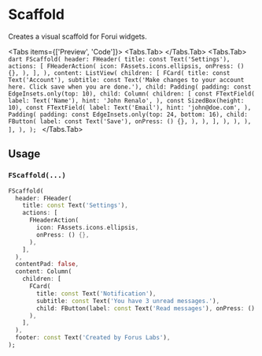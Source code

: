 
# Scaffold
Creates a visual scaffold for Forui widgets.

<Tabs items={['Preview', 'Code']}>
  <Tabs.Tab>
    <Widget name='scaffold' query={{}} height={600}/>
  </Tabs.Tab>
  <Tabs.Tab>
    ```dart
    FScaffold(
      header: FHeader(
        title: const Text('Settings'),
        actions: [
          FHeaderAction(
            icon: FAssets.icons.ellipsis,
            onPress: () {},
          ),
        ],
      ),
      content: ListView(
        children: [
          FCard(
            title: const Text('Account'),
            subtitle: const Text('Make changes to your account here. Click save when you are done.'),
            child: Padding(
              padding: const EdgeInsets.only(top: 10),
              child: Column(
                children: [
                  const FTextField(
                    label: Text('Name'),
                    hint: 'John Renalo',
                  ),
                  const SizedBox(height: 10),
                  const FTextField(
                    label: Text('Email'),
                    hint: 'john@doe.com',
                  ),
                  Padding(
                    padding: const EdgeInsets.only(top: 24, bottom: 16),
                    child: FButton(
                      label: const Text('Save'),
                      onPress: () {},
                    ),
                  ),
                ],
              ),
            ),
          ),
        ],
      ),
    );
    ```
  </Tabs.Tab>
</Tabs>

## Usage

### `FScaffold(...)`

```dart
FScaffold(
  header: FHeader(
    title: const Text('Settings'),
    actions: [
      FHeaderAction(
        icon: FAssets.icons.ellipsis,
        onPress: () {},
      ),
    ],
  ),
  contentPad: false,
  content: Column(
    children: [
      FCard(
        title: const Text('Notification'),
        subtitle: const Text('You have 3 unread messages.'),
        child: FButton(label: const Text('Read messages'), onPress: () {}),
      ),
    ],
  ),
  footer: const Text('Created by Forus Labs'),
);
```
